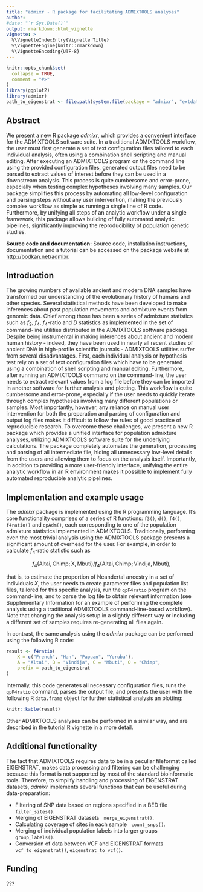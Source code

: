 ```yaml
---
title: "admixr - R package for facilitating ADMIXTOOLS analyses"
author:
#date: "`r Sys.Date()`"
output: rmarkdown::html_vignette
vignette: >
  %\VignetteIndexEntry{Vignette Title}
  %\VignetteEngine{knitr::rmarkdown}
  %\VignetteEncoding{UTF-8}
---
```


```r
knitr::opts_chunk$set(
  collapse = TRUE,
  comment = "#>"
)
library(ggplot2)
library(admixr)
path_to_eigenstrat <- file.path(system.file(package = "admixr", "extdata"), "snps")
```

## Abstract

We present a new R package _admixr_, which provides a convenient interface for
the ADMIXTOOLS software suite. In a traditional ADMIXTOOLS workflow, the user
must first generate a set of text configuration files tailored to each
individual analysis, often using a combination shell scripting and manual
editing. After executing an ADMIXTOOLS program on the command line using the
provided configuration files, generated output files need to be parsed to
extract values of interest before they can be used in a downstream analysis.
This process is quite cumbersome and error-prone, especially when testing
complex hypotheses involving many samples. Our package simplifies this process
by automating all low-level configuration and parsing steps without any user
intervention, making the previously complex workflow as simple as running a
single line of R code. Furthermore, by unifying all steps of an analytic
workflow under a single framework, this package allows building of fully
automated analytic pipelines, significantly improving the reproducibility of
population genetic studies.

**Source code and documentation:** Source code, installation instructions,
documentation and a tutorial can be accessed on the package website at
[http://bodkan.net/admixr](http://bodkan.net/admixr).

## Introduction

The growing numbers of available ancient and modern DNA samples have
transformed our understanding of the evolutionary history of humans and other
species. Several statistical methods have been developed to make inferences
about past population movements and admixture events from genomic data. Chief
among those has been a series of admixture statistics such as $f_3$, $f_4$,
$f_4$-ratio and $D$ statistics as implemented in the set of command-line
utilities distributed in the ADMIXTOOLS software package. Despite being
instrumental in making inferences about ancient and modern human history -
indeed, they have been used in nearly all recent studies of ancient DNA in
high-profile scientific journals - ADMIXTOOLS utilities suffer from several
disadvantages. First, each individual analysis or hypothesis test rely on a set
of text configuration files which have to be generated using a combination of
shell scripting and manual editing. Furthermore, after running an ADMIXTOOLS
command on the command-line, the user needs to extract relevant values from a
log file before they can be imported in another software for further analysis
and plotting. This workflow is quite cumbersome and error-prone, especially if
the user needs to quickly iterate through complex hypotheses involving many
different populations or samples. Most importantly, however, any reliance on
manual user intervention for both the preparation and parsing of configuration
and output log files makes it difficult to follow the rules of good practice of
reproducible research. To overcome these challenges, we present a new R package
which provides a unified interface for population admixture analyses, utilizing
ADMIXTOOLS software suite for the underlying calculations. The package
completely automates the generation, processing and parsing of all intermediate
file, hiding all unnecessary low-level details from the users and allowing them
to focus on the analysis itself. Importantly, in addition to providing a more
user-friendly interface, unifying the entire analytic workflow in an R
environment makes it possible to implement fully automated reproducible
analytic pipelines.


## Implementation and example usage

The _admixr_ package is implemented using the R programming language. It's core
functionality comprises of a series of R functions: `f3()`, `d()`, `f4()`,
`f4ratio()` and `qpAdm()`, each corresponding to one of the population
admixture statistics implemented in ADMIXTOOLS. Traditionally, performing even
the most trivial analysis using the ADMIXTOOLS package presents a significant
amount of overhead for the user. For example, in order to calculate $f_4$-ratio
statistic such as

$$f_4(\textrm{Altai}, \textrm{Chimp}; \textrm{X}, \textrm{Mbuti}) /
  f_4(\textrm{Altai}, \textrm{Chimp}; \textrm{Vindija}, \textrm{Mbuti}),$$

that is, to estimate the proportion of Neandertal ancestry in a set of
individuals $X$, the user needs to create parameter files and population list
files, tailored for this specific analysis, run the `qpF4ratio` program on the
command-line, and to parse the log file to obtain relevant information (see
Supplementary Information for an example of performing the complete analysis
using a traditional ADMIXTOOLS command-line-based workflow). Note that changing
the analysis setup in a slightly different way or including a different set of
samples requires re-generating all files again.

In contrast, the same analysis using the _admixr_ package can be performed
using the following R code:

```r
result <- f4ratio(
    X = c("French", "Han", "Papuan", "Yoruba"),
    A = "Altai", B = "Vindija", C = "Mbuti", O = "Chimp",
    prefix = path_to_eigenstrat
)
```

Internally, this code generates all necessary configuration files, runs the
`qpF4ratio` command, parses the output file, and presents the user with the
following R `data.frame` object for further statistical analysis an plotting:

```r
knitr::kable(result)
```

Other ADMIXTOOLS analyses can be performed in a similar way, and are described
in the tutorial R vignette in a more detail.


## Additional functionality

The fact that ADMIXTOOLS requires data to be in a peculiar fileformat called
EIGENSTRAT, makes data processing and filtering can be challenging because this
format is not supported by most of the standard bioinformatic tools. Therefore,
to simplify handling and processing of EIGENSTRAT datasets, _admixr_ implements
several functions that can be useful during data-preparation:

* Filtering of SNP data based on regions specified in a BED file &nbsp; `filter_sites()`.
* Merging of EIGENSTRAT datasets &nbsp; `merge_eigenstrat()`.
* Calculating coverage of sites in each sample &nbsp; `count_snps()`.
* Merging of individual population labels into larger groups &nbsp; `group_labels()`. 
* Conversion of data between VCF and EIGENSTRAT formats &nbsp; `vcf_to_eigenstrat()`, `eigenstrat_to_vcf()`.

## Funding

???
